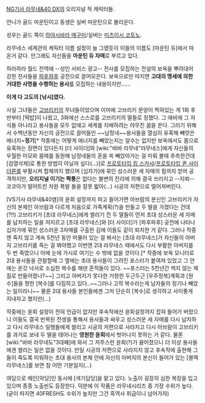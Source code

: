 [[NG기사 라무네&40 DX]]의 오리지널 적 캐릭터들. 

언니가 골드 마운틴이고 동생은 실버 마운틴으로 불리운다. 

성우는 골드 쪽이 [[하야시바라 메구미]]/실버는 [[미츠이시 코토노]].

라무네스 세계관의 케릭터 이름 설정이 늘 그랬듯이 이들의 이름도 [마운틴 듀]에서 따온거 같다. 안그래도 자신들을 '''마운틴 듀 자매'''로 부르고 있다.

하라하라 월드 전역에 --성인 서비스 광고-- 전사를 모집하는 전설의 보옥을 뿌려대어 강한 전사들을 [[파후파후]] 궁전으로 끌어모은다. 보옥으로만 따지면 '''고대의 맹세에 의한 거대한 사명을 수행하는 용사'''를 모집하는 내용이지만...... 

'''이게 다 고도의 [낚시]였다.'''

사실 그녀들은 [[고브리키]]의 무녀들이었으며 이마에 고브리키 문양이 찍혀있는 게 1화 후반부터 [떡밥]이 나왔고, 3화에선 스스로를 고브리키의 딸들로 칭했다. 그 애비에 그 자식들 아니라고 용사들을 모두 없애고 세계를 지배하려는 야무진 꿈을 꾼다. 그러기 위해서 수백년동안 자신의 궁전으로 끌어들인 ~~남정네~~용사들을 열심히 유혹해 빼앗은 에너지='''정기'''[* 작중에는 어떻게 에너지를 빼았는지는 알수는 없지만 보옥에서도 몸으로 유혹하는 장면이 있다든지 [더 사이더]와 [wiki:"바바 라무네"라무네스]에게 자신들의 우월한 미모와 몸매를 동원해 남정네들의 혼을 쏙 빼았아가는 걸 미뤄 볼때 추측한건데 [검열삭제]로 통한 방법이 아닐까 싶다(...)]로 [[프로토타입 킹 스카샤]]/[[프로토타입 퀸 사이더론]]를 부활시켜 합체까지 했으며 [십자가]에 묶인 성스러운 세 자매의 힘까지 얻어 공격하지만, '''오리지널 이기는 짝퉁'''은 없다는 불변의 진리에 의해 결국 쓰러지고 --지뢰-- 코코아가 떨어트린 차원 폭발 돌을 잘못 밟아(...) 시공의 저편으로 떨어져버린다. 

[VS기사 라무네&40염]의 윤회 설정까지 파고 들어가면 아브람의 분신인 고브리키가 자신의 본체인 아브람과 다르게 처음으로 가족계획(?)을 만들고 두 딸을 가졌다는 건데(?!!) 고브리키가 [초대 라무네스]에게 썰리기 전 두 딸들이 먼저 초대 성스러운 세 자매를 납치하는 일을 저지르고 [초대 라무네스]와 [더 사이더]가 [파후파후] 궁전에 나타나 십자가에 묶인 성스러운 3자매를 구출한 김에 이들도 같이 퇴치한 거 같다. 그러나 작중엔 죽지 않고 계속 5천년 동안 머물러 있는 걸 봐서는 [초대 라무네스]가 자신들의 아버지 고브리키를 죽는 걸 봐야했고 이번엔 2대 라무네스 때에서도 다시 부활한 아버지를 두 번 죽였으니 아에 눈에 가시로 여기는 수 밖에 없을 것이다.[* 작중에 보옥 모니터로 2대 용사들을 관찰할때 그 옆에는 초대 용사들이 그려진 포스터가 붙여져 있었고 그 안에는 온갓 낙서로 소심한 복수를 해댄 흔적들이 있다. ~~포스터는 5천년간 썩지 않는 제질로 만들어졌나?~~] 그리고 아버지가 못다한 거창한 두근두근 [우주정복]계획과 [원수]들을 향한 [복수]를 다짐하고 있다..~~그러나 고작 복수라는게 남자들의 정기나 빼았는 일이라니~~ 물론 2대 용사들 본인들에겐 그저 단순히 [복수]로 생각하고 사이좋게 지내자고 했지만(...)

작중에는 윤회 설정이 전혀 언급이 없지만 후속작에선 윤회설정까지 잡혀 들어가 버렸으니 이들도 결국 반복된 전생을 통해서 용사들과 싸우고 성스러운 세 자매를 다시 납치하고 다시 라무네스 일행들에게 썰리고 시공의 저편으로 사라지고 다시 아브람이 고브리키를 과거로 보내 두 딸을 태어나는 '''영원한 윤회'''에서 벗어나지 못하는 거 같다. 물론 [wiki:"바바 라무네도"3대째]에 와서 그 저주스런 윤회(?)가 끓어졌으니 더 이상 용사들에겐 썰리는 일은 없을 것이다. 만일 시공의 저편으로 사라지지 않고 후속작에 출현해 그들이 죽도록 미워하는 초대 용사의 본체 안에 자신의 아버지의 본신이 들어가 있는 [블랙 라무네스]를 보면 참 어떤 기분일지(...)

여담으로 메인[악당]인 동시에 [색기담당]을 맡고 있다. 노출이 굉장히 심한 복장을 입고 있으며 종종 노출씬도 등장한다. 덕분에 이 작품은 라무네시리즈 중 가장 수위가 높다. (굳이 따지면 40FRESH도 수위가 높지만 그건 흑역사 취급이니 넘어가자)
